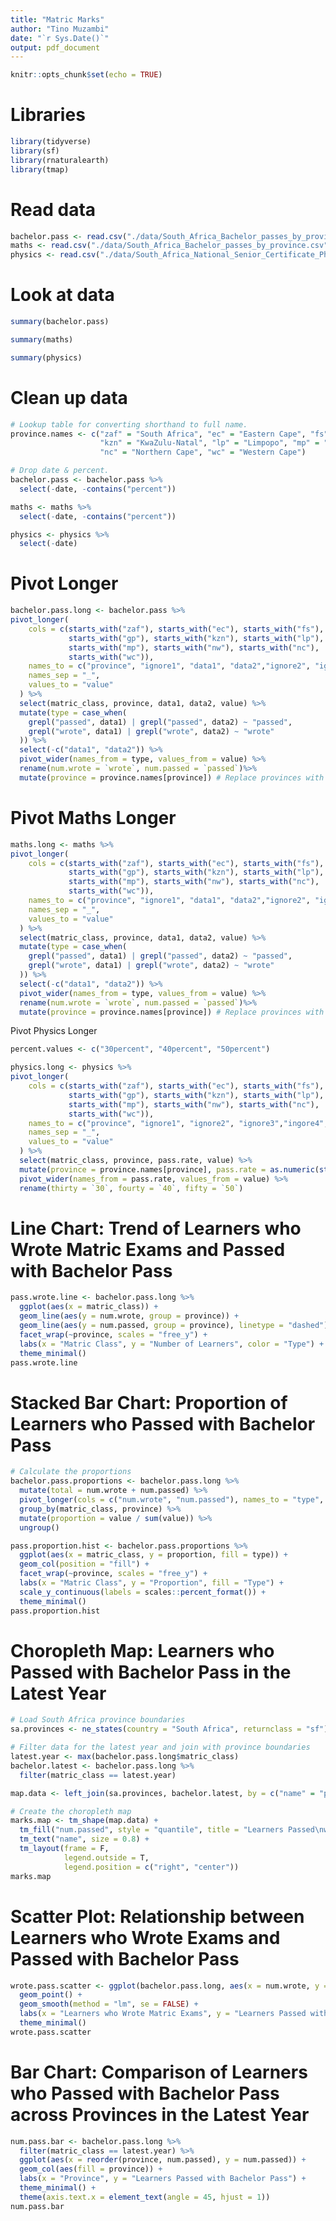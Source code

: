 ```yaml
---
title: "Matric Marks"
author: "Tino Muzambi"
date: "`r Sys.Date()`"
output: pdf_document
---
```


```r
knitr::opts_chunk$set(echo = TRUE)
```

# Libraries
```r
library(tidyverse)
library(sf)
library(rnaturalearth)
library(tmap)
```


# Read data
```r
bachelor.pass <- read.csv("./data/South_Africa_Bachelor_passes_by_province.csv") %>% as_tibble()
maths <- read.csv("./data/South_Africa_Bachelor_passes_by_province.csv") %>% as_tibble()
physics <- read.csv("./data/South_Africa_National_Senior_Certificate_Physical_Science_results_v2.csv") %>% as_tibble()
```

# Look at data
```r
summary(bachelor.pass)

summary(maths)

summary(physics)
```

# Clean up data
```r
# Lookup table for converting shorthand to full name.
province.names <- c("zaf" = "South Africa", "ec" = "Eastern Cape", "fs" = "Free State", "gp" = "Gauteng",
                    "kzn" = "KwaZulu-Natal", "lp" = "Limpopo", "mp" = "Mpumalanga", "nw" = "North West",
                    "nc" = "Northern Cape", "wc" = "Western Cape")

# Drop date & percent.
bachelor.pass <- bachelor.pass %>% 
  select(-date, -contains("percent"))

maths <- maths %>% 
  select(-date, -contains("percent"))

physics <- physics %>% 
  select(-date)
```

# Pivot Longer
```r
bachelor.pass.long <- bachelor.pass %>%
pivot_longer(
    cols = c(starts_with("zaf"), starts_with("ec"), starts_with("fs"),
             starts_with("gp"), starts_with("kzn"), starts_with("lp"),
             starts_with("mp"), starts_with("nw"), starts_with("nc"),
             starts_with("wc")),
    names_to = c("province", "ignore1", "data1", "data2","ignore2", "ignore3", "ignore4"),
    names_sep = "_",
    values_to = "value"
  ) %>%
  select(matric_class, province, data1, data2, value) %>% 
  mutate(type = case_when(
    grepl("passed", data1) | grepl("passed", data2) ~ "passed",
    grepl("wrote", data1) | grepl("wrote", data2) ~ "wrote"
  )) %>% 
  select(-c("data1", "data2")) %>%
  pivot_wider(names_from = type, values_from = value) %>%
  rename(num.wrote = `wrote`, num.passed = `passed`)%>% 
  mutate(province = province.names[province]) # Replace provinces with full name.
```

# Pivot Maths Longer
```r
maths.long <- maths %>%
pivot_longer(
    cols = c(starts_with("zaf"), starts_with("ec"), starts_with("fs"),
             starts_with("gp"), starts_with("kzn"), starts_with("lp"),
             starts_with("mp"), starts_with("nw"), starts_with("nc"),
             starts_with("wc")),
    names_to = c("province", "ignore1", "data1", "data2","ignore2", "ignore3", "ignore4"),
    names_sep = "_",
    values_to = "value"
  ) %>%
  select(matric_class, province, data1, data2, value) %>% 
  mutate(type = case_when(
    grepl("passed", data1) | grepl("passed", data2) ~ "passed",
    grepl("wrote", data1) | grepl("wrote", data2) ~ "wrote"
  )) %>% 
  select(-c("data1", "data2")) %>%
  pivot_wider(names_from = type, values_from = value) %>%
  rename(num.wrote = `wrote`, num.passed = `passed`)%>% 
  mutate(province = province.names[province]) # Replace provinces with full name.
```

Pivot Physics Longer
```r
percent.values <- c("30percent", "40percent", "50percent")

physics.long <- physics %>%
pivot_longer(
    cols = c(starts_with("zaf"), starts_with("ec"), starts_with("fs"),
             starts_with("gp"), starts_with("kzn"), starts_with("lp"),
             starts_with("mp"), starts_with("nw"), starts_with("nc"),
             starts_with("wc")),
    names_to = c("province", "ignore1", "ignore2", "ignore3","ingore4", "pass.rate"),
    names_sep = "_",
    values_to = "value"
  ) %>%
  select(matric_class, province, pass.rate, value) %>% 
  mutate(province = province.names[province], pass.rate = as.numeric(str_extract(pass.rate, "\\d+"))) %>% # Replace provinces with full name.
  pivot_wider(names_from = pass.rate, values_from = value) %>%
  rename(thirty = `30`, fourty = `40`, fifty = `50`)
```


# Line Chart: Trend of Learners who Wrote Matric Exams and Passed with Bachelor Pass
```r
pass.wrote.line <- bachelor.pass.long %>% 
  ggplot(aes(x = matric_class)) +
  geom_line(aes(y = num.wrote, group = province)) +
  geom_line(aes(y = num.passed, group = province), linetype = "dashed") +
  facet_wrap(~province, scales = "free_y") +
  labs(x = "Matric Class", y = "Number of Learners", color = "Type") +
  theme_minimal()
pass.wrote.line
```
# Stacked Bar Chart: Proportion of Learners who Passed with Bachelor Pass

```r

# Calculate the proportions
bachelor.pass.proportions <- bachelor.pass.long %>%
  mutate(total = num.wrote + num.passed) %>%
  pivot_longer(cols = c("num.wrote", "num.passed"), names_to = "type", values_to = "value") %>%
  group_by(matric_class, province) %>%
  mutate(proportion = value / sum(value)) %>%
  ungroup()

pass.proportion.hist <- bachelor.pass.proportions %>%
  ggplot(aes(x = matric_class, y = proportion, fill = type)) +
  geom_col(position = "fill") +
  facet_wrap(~province, scales = "free_y") +
  labs(x = "Matric Class", y = "Proportion", fill = "Type") +
  scale_y_continuous(labels = scales::percent_format()) +
  theme_minimal()
pass.proportion.hist
```
# Choropleth Map: Learners who Passed with Bachelor Pass in the Latest Year
```r
# Load South Africa province boundaries
sa.provinces <- ne_states(country = "South Africa", returnclass = "sf")

# Filter data for the latest year and join with province boundaries
latest.year <- max(bachelor.pass.long$matric_class)
bachelor.latest <- bachelor.pass.long %>%
  filter(matric_class == latest.year)

map.data <- left_join(sa.provinces, bachelor.latest, by = c("name" = "province"))

# Create the choropleth map
marks.map <- tm_shape(map.data) +
  tm_fill("num.passed", style = "quantile", title = "Learners Passed\nwith Bachelor Pass") +
  tm_text("name", size = 0.8) +
  tm_layout(frame = F,
            legend.outside = T,
            legend.position = c("right", "center"))
marks.map
```
# Scatter Plot: Relationship between Learners who Wrote Exams and Passed with Bachelor Pass
```r
wrote.pass.scatter <- ggplot(bachelor.pass.long, aes(x = num.wrote, y = num.passed, color = province)) +
  geom_point() +
  geom_smooth(method = "lm", se = FALSE) +
  labs(x = "Learners who Wrote Matric Exams", y = "Learners Passed with Bachelor Pass", color = "Province") +
  theme_minimal()
wrote.pass.scatter
```

# Bar Chart: Comparison of Learners who Passed with Bachelor Pass across Provinces in the Latest Year
```r
num.pass.bar <- bachelor.pass.long %>% 
  filter(matric_class == latest.year) %>% 
  ggplot(aes(x = reorder(province, num.passed), y = num.passed)) +
  geom_col(aes(fill = province)) +
  labs(x = "Province", y = "Learners Passed with Bachelor Pass") +
  theme_minimal() +
  theme(axis.text.x = element_text(angle = 45, hjust = 1))
num.pass.bar
```


